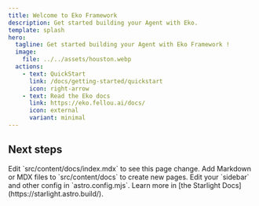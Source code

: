 ```yaml
---
title: Welcome to Eko Framework
description: Get started building your Agent with Eko.
template: splash
hero:
  tagline: Get started building your Agent with Eko Framework !
  image:
    file: ../../assets/houston.webp
  actions:
    - text: QuickStart
      link: /docs/getting-started/quickstart
      icon: right-arrow
    - text: Read the Eko docs
      link: https://eko.fellou.ai/docs/
      icon: external
      variant: minimal
---
```



## Next steps

<CardGrid stagger>
	<Card title="Use Eko in Browser Extension" icon="extension">
		Edit `src/content/docs/index.mdx` to see this page change.
	</Card>
	<Card title="Use Eko in Node.js" icon="node">
		Add Markdown or MDX files to `src/content/docs` to create new pages.
	</Card>
	<Card title="Use Eko in Web" icon="internet">
		Edit your `sidebar` and other config in `astro.config.mjs`.
	</Card>
	<Card title="Computer Use" icon="computer">
		Learn more in [the Starlight Docs](https://starlight.astro.build/).
	</Card>
</CardGrid>
